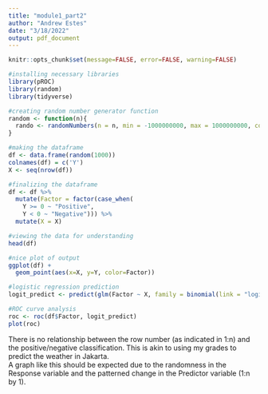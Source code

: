 ```yaml
---
title: "module1_part2"
author: "Andrew Estes"
date: "3/18/2022"
output: pdf_document
---
```

```r
knitr::opts_chunk$set(message=FALSE, error=FALSE, warning=FALSE) 
```

```r
#installing necessary libraries
library(pROC)
library(random)
library(tidyverse)
```


```r
#creating random number generator function
random <- function(n){
  rando <- randomNumbers(n = n, min = -1000000000, max = 1000000000, col = 1)
}

#making the dataframe
df <- data.frame(random(1000))
colnames(df) = c('Y')
X <- seq(nrow(df))

#finalizing the dataframe
df <- df %>%
  mutate(Factor = factor(case_when(
    Y >= 0 ~ "Positive",
    Y < 0 ~ "Negative"))) %>%
  mutate(X = X)

#viewing the data for understanding
head(df)
```

\newpage

```r
#nice plot of output
ggplot(df) +
  geom_point(aes(x=X, y=Y, color=Factor))
```

\newpage

```r
#logistic regression prediction
logit_predict <- predict(glm(Factor ~ X, family = binomial(link = "logit"), df))

#ROC curve analysis
roc <- roc(df$Factor, logit_predict)
plot(roc) 
```
There is no relationship between the row number (as indicated in 1:n) and the 
positive/negative classification. This is akin to using my grades to predict 
the weather in Jakarta.  
A graph like this should be  expected due to the randomness in the Response 
variable and the patterned change in the Predictor variable (1:n by 1).
